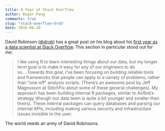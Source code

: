 ```yaml
---
title: A Year at Stack Overflow
author: Roger Peng
comments: true
slug: "stack-overflow-drob"
date: 2016-06-28
---
```


David Robinson ([@drob](https://twitter.com/drob)) has a great post on his blog about his [first year as a data scientist at Stack Overflow](http://varianceexplained.org/r/year_data_scientist/). This section in particular stood out for me:

> I like using R to learn interesting things about our data, but my longer term goal is to make it easy for any of our engineers to do so....Towards this goal, I’ve been focusing on building reliable tools and frameworks that people can apply to a variety of problems, rather than “one-off” analysis scripts. (There’s an awesome post by Jeff Magnusson at StitchFix about some of these general challenges). My approach has been building internal R packages, similar to AirBnb’s strategy (though our data team is quite a bit younger and smaller than theirs). These internal packages can query databases and parsing our internal APIs, including making various security and infrastructure issues invisible to the user.

The world needs an army of David Robinsons.

